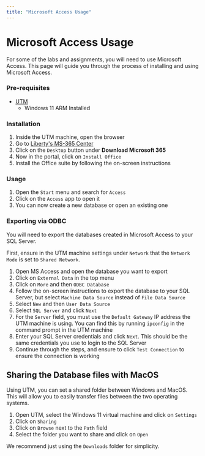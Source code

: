 ```yaml
---
title: "Microsoft Access Usage"
---
```


# Microsoft Access Usage
For some of the labs and assignments, you will need to use Microsoft Access. This page will guide you through the process of installing and using Microsoft Access.

### Pre-requisites
- [UTM](https://mac.getutm.app/)
    - Windows 11 ARM Installed

### Installation
1. Inside the UTM machine, open the browser
2. Go to [Liberty's MS-365 Center](https://www.liberty.edu/information-services/products/microsoft-365/)
3. Click on the `Desktop` button under **Download Microsoft 365**
4. Now in the portal, click on `Install Office`
5. Install the Office suite by following the on-screen instructions

### Usage
1. Open the `Start` menu and search for `Access`
2. Click on the `Access` app to open it
3. You can now create a new database or open an existing one

### Exporting via ODBC
You will need to export the databases created in Microsoft Access to your SQL Server.

First, ensure in the UTM machine settings under `Network` that the `Network Mode` is set to `Shared Network`.

1. Open MS Access and open the database you want to export
2. Click on `External Data` in the top menu
3. Click on `More` and then `ODBC Database`
4. Follow the on-screen instructions to export the database to your SQL Server, but select `Machine Data Source` instead of `File Data Source`
5. Select `New` and then `User Data Source`
6. Select `SQL Server` and click `Next`
7. For the `Server` field, you must use the `Default Gateway` IP address the UTM machine is using. You can find this by running `ipconfig` in the command prompt in the UTM machine
8. Enter your SQL Server credentials and click `Next`. This should be the same credentials you use to login to the SQL Server
9. Continue through the steps, and ensure to click `Test Connection` to ensure the connection is working


## Sharing the Database files with MacOS
Using UTM, you can set a shared folder between Windows and MacOS. This will allow you to easily transfer files between the two operating systems.

1. Open UTM, select the Windows 11 virtual machine and click on `Settings`
2. Click on `Sharing`
3. Click on `Browse` next to the `Path` field
4. Select the folder you want to share and click on `Open`

We recommend just using the `Downloads` folder for simplicity.